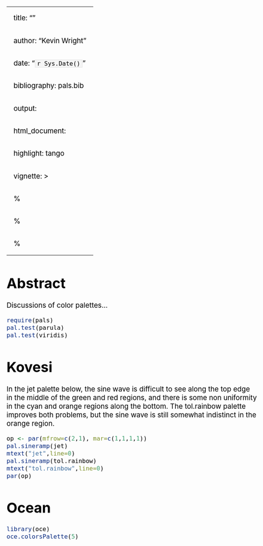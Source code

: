 
---
title: ""
author: "Kevin Wright"
date: "`r Sys.Date()`"
bibliography: pals.bib
output:
  html_document:
    highlight: tango
vignette: >
  % \VignetteIndexEntry{}
  % \VignetteEncoding{UTF-8}
  % \VignetteEngine{knitr::rmarkdown}
---
<style type="text/css">
body, td { font-size: 14pt; color: #000; padding:1em; }
code, pre, #ws, #message { font-size: 12pt;
  color: #000; background-color: #f5f5f5; }
code {border: 1px solid #e0e0e0; padding: 0 5px;}
pre > code { border: 0; }
</style>

# Abstract

Discussions of color palettes...


```r
require(pals)
pal.test(parula)
pal.test(viridis)
```

# Kovesi

In the jet palette below, the sine wave is difficult to see along the top edge in the middle of the green and red regions, and there is some non uniformity in the cyan and orange regions along the bottom.  The tol.rainbow palette improves both problems, but the sine wave is still somewhat indistinct in the orange region.

```r
op <- par(mfrow=c(2,1), mar=c(1,1,1,1))
pal.sineramp(jet)
mtext("jet",line=0)
pal.sineramp(tol.rainbow)
mtext("tol.rainbow",line=0)
par(op)

```
# Ocean
```r
library(oce)
oce.colorsPalette(5)
```
